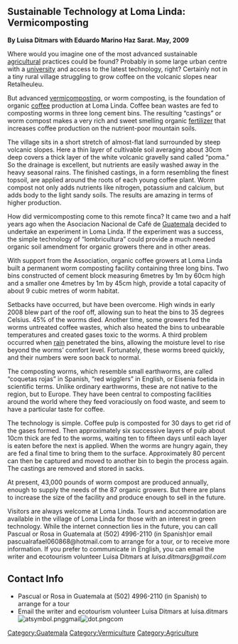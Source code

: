 ==Sustainable Technology at Loma Linda: Vermicomposting==

'''By Luisa Ditmars with Eduardo Marino Haz Sarat. May, 2009'''

Where would you imagine one of the most advanced sustainable [[agricultural]] practices could be found? Probably in some large urban centre with a [[university]] and access to the latest technology, right? Certainly not in a tiny rural village struggling to grow coffee on the volcanic slopes near Retalheuleu. 

But advanced [[vermicomposting]], or worm composting, is the foundation of organic [[coffee]] production at Loma Linda. Coffee bean wastes are fed to composting worms in three long cement bins. The resulting “castings” or worm compost makes a very rich and sweet smelling organic [[fertilizer]] that increases coffee production on the nutrient-poor mountain soils. 

The village sits in a short stretch of almost-flat land surrounded by steep volcanic slopes. Here a thin layer of cultivable soil averaging about 30cm deep covers a thick layer of the white volcanic gravelly sand called “poma.” So the drainage is excellent, but nutrients are easily washed away in the heavy seasonal rains. The finished castings, in a form resembling the finest topsoil, are applied around the roots of each young coffee plant. Worm compost not only adds nutrients like nitrogen, potassium and calcium, but adds body to the light sandy soils. The results are amazing in terms of higher production. 

How did vermicomposting come to this remote finca? It came two and a half years ago when the Asociacion Nacional de Café de [[Guatemala]] decided to undertake an experiment in Loma Linda. If the experiment was a success, the simple technology of “lombricultura” could provide a much needed organic soil amendment for organic growers there and in other areas. 

With support from the Association, organic coffee growers at Loma Linda built a permanent worm composting facility containing three long bins. Two bins constructed of cement block measuring 6metres by 1m by 60cm high and a smaller one 4metres by 1m by 45cm high, provide a total capacity of about 9 cubic metres of worm habitat. 

Setbacks have occurred, but have been overcome. High winds in early 2008 blew part of the roof off, allowing sun to heat the bins to 35 degrees Celsius. 45% of the worms died. Another time, some growers fed the worms untreated coffee wastes, which also heated the bins to unbearable temperatures and created gases toxic to the worms. A third problem occurred when [[rain]] penetrated the bins, allowing the moisture level to rise beyond the worms’ comfort level. Fortunately, these worms breed quickly, and their numbers were soon back to normal. 

The composting worms, which resemble small earthworms, are called “coquetas rojas” in Spanish, “red wigglers” in English, or Eisenia foetida in scientific terms. Unlike ordinary earthworms, these are not native to the region, but to Europe. They have been central to composting facilities around the world where they feed voraciously on food waste, and seem to have a particular taste for coffee. 

The technology is simple. Coffee pulp is composted for 30 days to get rid of the gases formed. Then approximately six successive layers of pulp about 10cm thick are fed to the worms, waiting ten to fifteen days until each layer is eaten before the next is applied. When the worms are hungry again, they are fed a final time to bring them to the surface. Approximately 80 percent can then be captured and moved to another bin to begin the process again. The castings are removed and stored in sacks. 

At present, 43,000 pounds of worm compost are produced annually, enough to supply the needs of the 87 organic growers. But there are plans to increase the size of the facility and produce enough to sell in the future. 

Visitors are always welcome at Loma Linda. Tours and accommodation are available in the village of Loma Linda for those with an interest in green technology. While the internet connection lies in the future, you can call Pascual or Rosa in Guatemala at (502) 4996-2110 (in Spanish)or email pascualrafael060868@hotmail.com to arrange for a tour, or to receive more information. If you prefer to communicate in English, you can email the writer and ecotourism volunteer Luisa Ditmars at ''luisa.ditmars@gmail.com''

==Contact Info==
*Pascual or Rosa in Guatemala at (502) 4996-2110 (in Spanish) to arrange for a tour
*Email the writer and ecotourism volunteer Luisa Ditmars at luisa.ditmars[[Image:atsymbol.png]]gmail[[Image:dot.png]]com

[[Category:Guatemala]]
[[Category:Vermiculture]]
[[Category:Agriculture]]